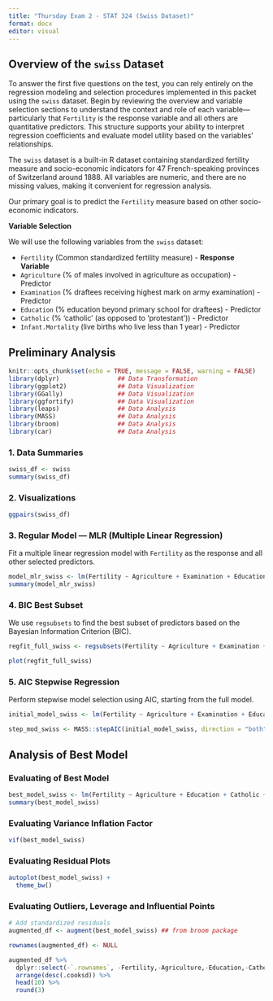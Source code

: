 ```yaml
---
title: "Thursday Exam 2 - STAT 324 (Swiss Dataset)"
format: docx
editor: visual
---
```




## **Overview of the `swiss` Dataset**

To answer the first five questions on the test, you can rely entirely on the regression modeling and selection procedures implemented in this packet using the `swiss` dataset. Begin by reviewing the overview and variable selection sections to understand the context and role of each variable—particularly that `Fertility` is the response variable and all others are quantitative predictors. This structure supports your ability to interpret regression coefficients and evaluate model utility based on the variables’ relationships.

The `swiss` dataset is a built-in R dataset containing standardized fertility measure and socio-economic indicators for 47 French-speaking provinces of Switzerland around 1888. All variables are numeric, and there are no missing values, making it convenient for regression analysis.

Our primary goal is to predict the `Fertility` measure based on other socio-economic indicators.

**Variable Selection**

We will use the following variables from the `swiss` dataset:

* `Fertility` (Common standardized fertility measure) - **Response Variable**
* `Agriculture` (% of males involved in agriculture as occupation) - Predictor
* `Examination` (% draftees receiving highest mark on army examination) - Predictor
* `Education` (% education beyond primary school for draftees) - Predictor
* `Catholic` (% 'catholic' (as opposed to 'protestant')) - Predictor
* `Infant.Mortality` (live births who live less than 1 year) - Predictor

## Preliminary Analysis

```r
knitr::opts_chunk$set(echo = TRUE, message = FALSE, warning = FALSE)
library(dplyr)                ## Data Transformation
library(ggplot2)              ## Data Visualization
library(GGally)               ## Data Visualization
library(ggfortify)            ## Data Visualization
library(leaps)                ## Data Analysis
library(MASS)                 ## Data Analysis
library(broom)                ## Data Analysis
library(car)                  ## Data Analysis
```


### **1. Data Summaries**

```r
swiss_df <- swiss 
summary(swiss_df)
```

### **2. Visualizations**


```r
ggpairs(swiss_df)
```

### **3. Regular Model — MLR (Multiple Linear Regression)**

Fit a multiple linear regression model with `Fertility` as the response and all other selected predictors.

```r
model_mlr_swiss <- lm(Fertility ~ Agriculture + Examination + Education + Catholic + Infant.Mortality, data = swiss_df)
summary(model_mlr_swiss)
```



### **4. BIC Best Subset**

We use `regsubsets` to find the best subset of predictors based on the Bayesian Information Criterion (BIC).

```r
regfit_full_swiss <- regsubsets(Fertility ~ Agriculture + Examination + Education + Catholic + Infant.Mortality, data = swiss_df, nvmax = 5) # Max number of predictors

plot(regfit_full_swiss)
```


### **5. AIC Stepwise Regression**

Perform stepwise model selection using AIC, starting from the full model.

```r

initial_model_swiss <- lm(Fertility ~ Agriculture + Examination + Education + Catholic + Infant.Mortality, data = swiss_df)

step_mod_swiss <- MASS::stepAIC(initial_model_swiss, direction = "both", trace = TRUE) 

```

## **Analysis of Best Model**

### **Evaluating of Best Model**
```r
best_model_swiss <- lm(Fertility ~ Agriculture + Education + Catholic + Infant.Mortality, data = swiss_df)
summary(best_model_swiss)
```


### **Evaluating Variance Inflation Factor**

```r
vif(best_model_swiss)
```



### **Evaluating Residual Plots**

```r
autoplot(best_model_swiss) + 
  theme_bw()
```


### **Evaluating Outliers, Leverage and Influential Points**
```r
# Add standardized residuals
augmented_df <- augment(best_model_swiss) ## from broom package

rownames(augmented_df) <- NULL

augmented_df %>% 
  dplyr::select(-`.rownames`, -Fertility,-Agriculture,-Education,-Catholic,-Infant.Mortality) %>%
  arrange(desc(.cooksd)) %>% 
  head(10) %>% 
  round(3)
```


